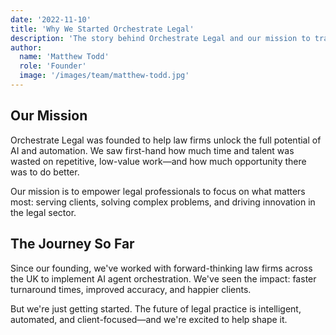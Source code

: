 ```yaml
---
date: '2022-11-10'
title: 'Why We Started Orchestrate Legal'
description: 'The story behind Orchestrate Legal and our mission to transform legal practice through AI agent orchestration.'
author:
  name: 'Matthew Todd'
  role: 'Founder'
  image: '/images/team/matthew-todd.jpg'
---
```


## Our Mission

Orchestrate Legal was founded to help law firms unlock the full potential of AI and automation. We saw first-hand how much time and talent was wasted on repetitive, low-value work—and how much opportunity there was to do better.

Our mission is to empower legal professionals to focus on what matters most: serving clients, solving complex problems, and driving innovation in the legal sector.

## The Journey So Far

Since our founding, we've worked with forward-thinking law firms across the UK to implement AI agent orchestration. We've seen the impact: faster turnaround times, improved accuracy, and happier clients.

But we're just getting started. The future of legal practice is intelligent, automated, and client-focused—and we're excited to help shape it. 